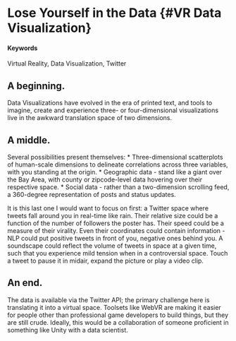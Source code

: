 # Lose Yourself in the Data {#VR Data Visualization}

#### Keywords {-}
Virtual Reality, Data Visualization, Twitter

## A beginning.

Data Visualizations have evolved in the era of printed text, and tools to imagine, create and experience three- or four-dimensional visualizations live in the awkward translation space of two dimensions.

## A middle.

Several possibilities present themselves:
* Three-dimensional scatterplots of human-scale dimensions to delineate correlations across three variables, with you standing at the origin.
* Geographic data - stand like a giant over the Bay Area, with county or zipcode-level data hovering over their respective space.
* Social data - rather than a two-dimension scrolling feed, a 360-degree representation of posts and status updates.

It is this last one I would want to focus on first:  a Twitter space where tweets fall around you in real-time like rain.  Their relative size could be a function of the number of followers the poster has.  Their speed could be a measure of their virality.  Even their coordinates could contain information - NLP could put positive tweets in front of you, negative ones behind you.  A soundscape could reflect the volume of tweets in space at a given time, such that you experience mild tension when in a controversial space.  Touch a tweet to pause it in midair, expand the picture or play a video clip.

## An end.

The data is available via the Twitter API; the primary challenge here is translating it into a virtual space.  Toolsets like WebVR are making it easier for people other than professional game developers to build things, but they are still crude.  Ideally, this would be a collaboration of someone proficient in something like Unity with a data scientist.

